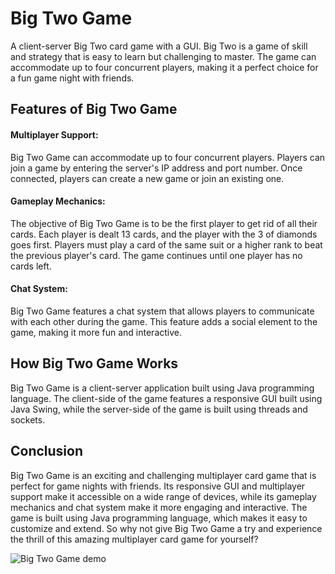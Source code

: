 # Big Two Game

A client-server Big Two card game with a GUI. Big Two is a game of skill and strategy that is easy to learn but challenging to master. The game can accommodate up to four concurrent players, making it a perfect choice for a fun game night with friends.

## Features of Big Two Game

#### Multiplayer Support:

Big Two Game can accommodate up to four concurrent players. Players can join a game by entering the server's IP address and port number. Once connected, players can create a new game or join an existing one.

#### Gameplay Mechanics:

The objective of Big Two Game is to be the first player to get rid of all their cards. Each player is dealt 13 cards, and the player with the 3 of diamonds goes first. Players must play a card of the same suit or a higher rank to beat the previous player's card. The game continues until one player has no cards left.

#### Chat System:

Big Two Game features a chat system that allows players to communicate with each other during the game. This feature adds a social element to the game, making it more fun and interactive.

## How Big Two Game Works

Big Two Game is a client-server application built using Java programming language. The client-side of the game features a responsive GUI built using Java Swing, while the server-side of the game is built using threads and sockets.

## Conclusion

Big Two Game is an exciting and challenging multiplayer card game that is perfect for game nights with friends. Its responsive GUI and multiplayer support make it accessible on a wide range of devices, while its gameplay mechanics and chat system make it more engaging and interactive. The game is built using Java programming language, which makes it easy to customize and extend. So why not give Big Two Game a try and experience the thrill of this amazing multiplayer card game for yourself?

<img src="./BigTwoGameDemo.jpg" alt="Big Two Game demo" />
